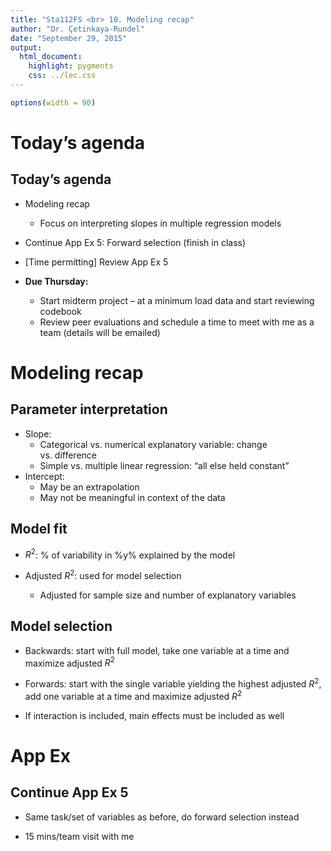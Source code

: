 ```yaml
---
title: "Sta112FS <br> 10. Modeling recap"
author: "Dr. Çetinkaya-Rundel"
date: "September 29, 2015"
output:
  html_document:
    highlight: pygments
    css: ../lec.css
---
```


```r
options(width = 90)
```

# Today's agenda

## Today's agenda

- Modeling recap
    - Focus on interpreting slopes in multiple regression models
   
- Continue App Ex 5: Forward selection (finish in class)

- [Time permitting] Review App Ex 5

- **Due Thursday:**
    - Start midterm project -- at a minimum load data and start reviewing codebook
    - Review peer evaluations and schedule a time to meet with me as a team (details
    will be emailed)

# Modeling recap

## Parameter interpretation

- Slope:
    - Categorical vs. numerical explanatory variable: change vs. difference
    - Simple vs. multiple linear regression: "all else held constant"

- Intercept:
    - May be an extrapolation
    - May not be meaningful in context of the data
    
## Model fit

- $R^2$: % of variability in %y% explained by the model

- Adjusted $R^2$: used for model selection
    - Adjusted for sample size and number of explanatory variables
    
## Model selection

- Backwards: start with full model, take one variable at a time and 
maximize adjusted $R^2$

- Forwards: start with the single variable yielding the highest adjusted
$R^2$, add one variable at a time and maximize adjusted $R^2$

- If interaction is included, main effects must be included as well
    
# App Ex

## Continue App Ex 5

- Same task/set of variables as before, do forward selection instead

- 15 mins/team visit with me

